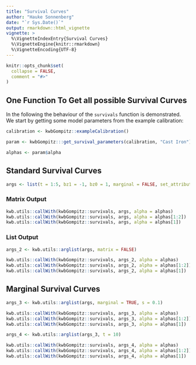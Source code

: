 ```yaml
---
title: "Survival Curves"
author: "Hauke Sonnenberg"
date: "`r Sys.Date()`"
output: rmarkdown::html_vignette
vignette: >
  %\VignetteIndexEntry{Survival Curves}
  %\VignetteEngine{knitr::rmarkdown}
  %\VignetteEncoding{UTF-8}
---
```


```r
knitr::opts_chunk$set(
  collapse = FALSE,
  comment = "#>"
)
```

## One Function To Get all possible Survival Curves

In the following the behaviour of the `survivals` function is demonstrated.
We start by getting some model parameters from the example calibration:

```r
calibration <- kwbGompitz::exampleCalibration()

param <- kwbGompitz:::get_survival_parameters(calibration, "Cast Iron")

alphas <- param$alpha
```

## Standard Survival Curves

```r
args <- list(t = 1:5, bz1 = -1, bz0 = 1, marginal = FALSE, set_attributes = FALSE)
```

### Matrix Output
```r
kwb.utils::callWith(kwbGompitz::survivals, args, alpha = alphas)
kwb.utils::callWith(kwbGompitz::survivals, args, alpha = alphas[1:2])
kwb.utils::callWith(kwbGompitz::survivals, args, alpha = alphas[1])
```

### List Output
```r
args_2 <- kwb.utils::arglist(args, matrix = FALSE)

kwb.utils::callWith(kwbGompitz::survivals, args_2, alpha = alphas)
kwb.utils::callWith(kwbGompitz::survivals, args_2, alpha = alphas[1:2])
kwb.utils::callWith(kwbGompitz::survivals, args_2, alpha = alphas[1])
```

## Marginal Survival Curves

```r
args_3 <- kwb.utils::arglist(args, marginal = TRUE, s = 0.1)

kwb.utils::callWith(kwbGompitz::survivals, args_3, alpha = alphas)
kwb.utils::callWith(kwbGompitz::survivals, args_3, alpha = alphas[1:2])
kwb.utils::callWith(kwbGompitz::survivals, args_3, alpha = alphas[1])

args_4 <- kwb.utils::arglist(args_3, t = 10)

kwb.utils::callWith(kwbGompitz::survivals, args_4, alpha = alphas)
kwb.utils::callWith(kwbGompitz::survivals, args_4, alpha = alphas[1:2])
kwb.utils::callWith(kwbGompitz::survivals, args_4, alpha = alphas[1])
```
